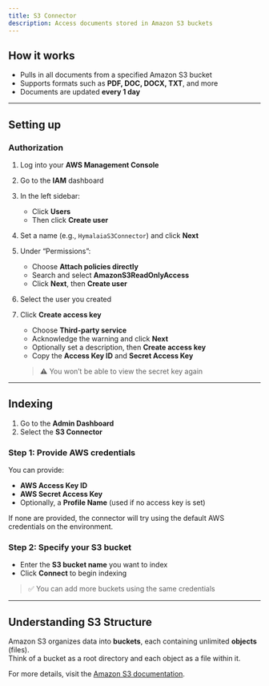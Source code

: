 ```yaml
---
title: S3 Connector
description: Access documents stored in Amazon S3 buckets
---
```


## How it works

- Pulls in all documents from a specified Amazon S3 bucket
- Supports formats such as **PDF, DOC, DOCX, TXT**, and more
- Documents are updated **every 1 day**

---

## Setting up

### Authorization

1. Log into your **AWS Management Console**
2. Go to the **IAM** dashboard
3. In the left sidebar:
   - Click **Users**
   - Then click **Create user**

4. Set a name (e.g., `HymalaiaS3Connector`) and click **Next**
5. Under “Permissions”:
   - Choose **Attach policies directly**
   - Search and select **AmazonS3ReadOnlyAccess**
   - Click **Next**, then **Create user**

6. Select the user you created
7. Click **Create access key**
   - Choose **Third-party service**
   - Acknowledge the warning and click **Next**
   - Optionally set a description, then **Create access key**
   - Copy the **Access Key ID** and **Secret Access Key**  
   > ⚠️ You won’t be able to view the secret key again

---

## Indexing

1. Go to the **Admin Dashboard**
2. Select the **S3 Connector**

### Step 1: Provide AWS credentials

You can provide:

- **AWS Access Key ID**
- **AWS Secret Access Key**
- Optionally, a **Profile Name** (used if no access key is set)

If none are provided, the connector will try using the default AWS credentials on the environment.

### Step 2: Specify your S3 bucket

- Enter the **S3 bucket name** you want to index
- Click **Connect** to begin indexing

> ✅ You can add more buckets using the same credentials

---

## Understanding S3 Structure

Amazon S3 organizes data into **buckets**, each containing unlimited **objects** (files).  
Think of a bucket as a root directory and each object as a file within it.

For more details, visit the [Amazon S3 documentation](https://docs.aws.amazon.com/AmazonS3/latest/userguide/Welcome.html).

